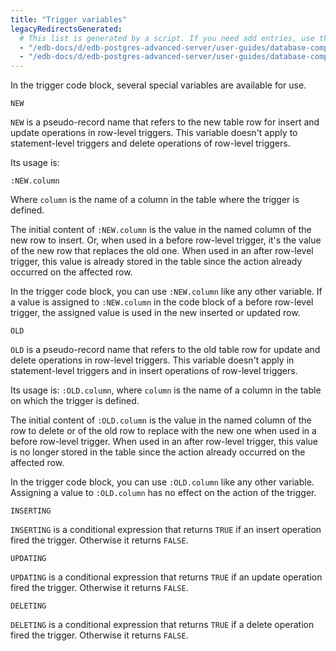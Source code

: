 ```yaml
---
title: "Trigger variables"
legacyRedirectsGenerated:
  # This list is generated by a script. If you need add entries, use the `legacyRedirects` key.
  - "/edb-docs/d/edb-postgres-advanced-server/user-guides/database-compatibility-for-oracle-developers-guide/9.6/Database_Compatibility_for_Oracle_Developers_Guide_v9.6.1.086.html"
  - "/edb-docs/d/edb-postgres-advanced-server/user-guides/database-compatibility-for-oracle-developers-guide/9.5/Database_Compatibility_for_Oracle_Developers_Guide.1.180.html"
---
```


<div id="trigger_variables" class="registered_link"></div>

In the trigger code block, several special variables are available for use.

`NEW`

 `NEW` is a pseudo-record name that refers to the new table row for insert and update operations in row-level triggers. This variable doesn't apply to statement-level triggers and delete operations of row-level triggers.

 Its usage is: 
 
 ```text
 :NEW.column 
 ```

 Where `column` is the name of a column in the table where the trigger is defined.

 The initial content of `:NEW.column` is the value in the named column of the new row to insert. Or, when used in a before row-level trigger, it's the value of the new row that replaces the old one. When used in an after row-level trigger, this value is already stored in the table since the action already occurred on the affected row.

 In the trigger code block, you can use `:NEW.column` like any other variable. If a value is assigned to `:NEW.column` in the code block of a before row-level trigger, the assigned value is used in the new inserted or updated row.

`OLD`

 `OLD` is a pseudo-record name that refers to the old table row for update and delete operations in row-level triggers. This variable doesn't apply in statement-level triggers and in insert operations of row-level triggers.

 Its usage is: `:OLD.column`, where `column` is the name of a column in the table on which the trigger is defined.

 The initial content of `:OLD.column` is the value in the named column of the row to delete or of the old row to replace with the new one when used in a before row-level trigger. When used in an after row-level trigger, this value is no longer stored in the table since the action already occurred on the affected row.

 In the trigger code block, you can use `:OLD.column` like any other variable. Assigning a value to `:OLD.column` has no effect on the action of the trigger.

`INSERTING`

 `INSERTING` is a conditional expression that returns `TRUE` if an insert operation fired the trigger. Otherwise it returns `FALSE`.

`UPDATING`

 `UPDATING` is a conditional expression that returns `TRUE` if an update operation fired the trigger. Otherwise it returns `FALSE`.

`DELETING`

 `DELETING` is a conditional expression that returns `TRUE` if a delete operation fired the trigger. Otherwise it returns `FALSE`.
